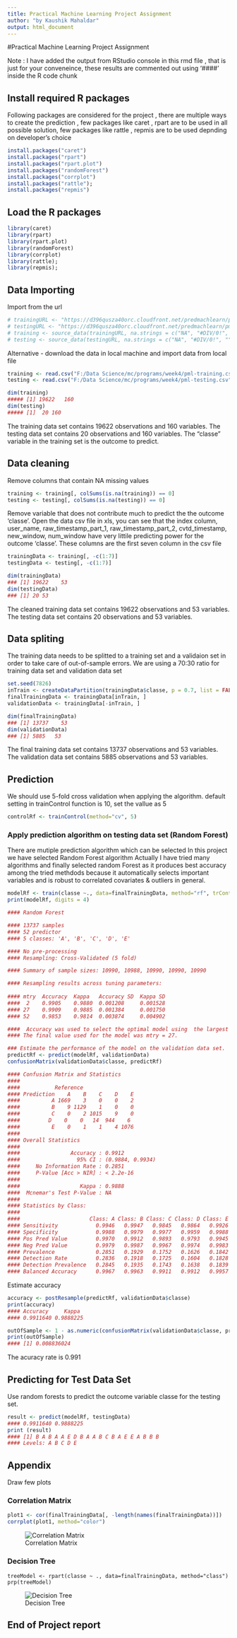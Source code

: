 ```yaml
---
title: Practical Machine Learning Project Assignment
author: "by Kaushik Mahaldar"
output: html_document
---
```

#Practical Machine Learning Project Assignment

Note :  I have added the output from RStudio console in this rmd file , that is just for your conveneince, these results are commented out using '####' inside the R code chunk 

##  Install required R packages

Following packages are considered for the project ,  there are multiple ways to create the prediction , few packages like caret , rpart are to be used in all possible solution,  few packages like rattle , repmis are to be used depnding on developer's choice
```r
install.packages("caret")
install.packages("rpart")
install.packages("rpart.plot")
install.packages("randomForest")
install.packages("corrplot")
install.packages("rattle"); 
install.packages("repmis")
```

## Load the R packages
```r
library(caret)
library(rpart)
library(rpart.plot)
library(randomForest)
library(corrplot)
library(rattle); 
library(repmis);
``` 

## Data Importing

Import from the url
```r
# trainingURL <- "https://d396qusza40orc.cloudfront.net/predmachlearn/pml-training.csv"
# testingURL <- "https://d396qusza40orc.cloudfront.net/predmachlearn/pml-testing.csv"
# training <- source_data(trainingURL, na.strings = c("NA", "#DIV/0!", ""), header = TRUE)
# testing <- source_data(testingURL, na.strings = c("NA", "#DIV/0!", ""), header = TRUE)
``` 

Alternative -  download the data in local machine and import data from local file
```r
training <- read.csv("F:/Data Science/mc/programs/week4/pml-training.csv", na.strings = c("NA", ""))
testing <- read.csv("F:/Data Science/mc/programs/week4/pml-testing.csv", na.strings = c("NA", ""))

dim(training)
##### [1] 19622   160
dim(testing)
##### [1]  20 160
``` 
The training data set contains 19622 observations and 160 variables. 
The testing data set contains 20 observations and 160 variables.
The "classe" variable in the training set is the outcome to predict.


## Data cleaning

Remove columns that contain NA missing values
```r
training <- training[, colSums(is.na(training)) == 0]
testing <- testing[, colSums(is.na(testing)) == 0]
``` 
Remove variable that does not contribute much to predict the the outcome 'classe'.
Open the data csv file in xls, you can see that the index column, user_name, raw_timestamp_part_1, raw_timestamp_part_2, cvtd_timestamp, new_window, num_window have very littile predicting power for the outcome 'classe'. These columns are the first seven column in the csv file
```r
trainingData <- training[, -c(1:7)]
testingData <- testing[, -c(1:7)]

dim(trainingData)
### [1] 19622    53
dim(testingData)
### [1] 20 53
```
The cleaned training data set contains 19622 observations and 53 variables.
The testing data set contains 20 observations and 53 variables. 


## Data spliting

The training data needs to be splitted to a training set and a validaion set in order to take care of out-of-sample errors.
We are using a 70:30 ratio for training data set and validation data set
```r
set.seed(7826) 
inTrain <- createDataPartition(trainingData$classe, p = 0.7, list = FALSE)
finalTrainingData <- trainingData[inTrain, ]
validationData <- trainingData[-inTrain, ]

dim(finalTrainingData)
### [1] 13737    53
dim(validationData)
### [1] 5885   53
```
The final training data set contains 13737 observations and 53 variables.
The validation data set contains 5885 observations and 53 variables. 

## Prediction 

We should use 5-fold cross validation when applying the algorithm.
default setting in trainControl function is 10, set the vallue as 5
```r
controlRf <- trainControl(method="cv", 5)
```

### Apply prediction algorithm on testing data set (Random Forest)

There are mutiple prediction algorithm which can be selected
In this project we have selected Random Forest algorithm 
Actually I have tried many algorithms and finally selected random Forest as it produces best accuracy among the tried methdods because it automatically selects important variables and is robust to correlated covariates & outliers in general. 

```r
modelRf <- train(classe ~., data=finalTrainingData, method="rf", trControl=controlRf, ntree=250)
print(modelRf, digits = 4)

#### Random Forest 

#### 13737 samples
#### 52 predictor
#### 5 classes: 'A', 'B', 'C', 'D', 'E' 

#### No pre-processing
#### Resampling: Cross-Validated (5 fold) 

#### Summary of sample sizes: 10990, 10988, 10990, 10990, 10990 

#### Resampling results across tuning parameters:
  
#### mtry  Accuracy  Kappa   Accuracy SD  Kappa SD
####  2    0.9905    0.9880  0.001208     0.001528
#### 27    0.9909    0.9885  0.001384     0.001750
#### 52    0.9853    0.9814  0.003874     0.004902

####  Accuracy was used to select the optimal model using  the largest value.
#### The final value used for the model was mtry = 27. 

### Estimate the performance of the model on the validation data set.
predictRf <- predict(modelRf, validationData)
confusionMatrix(validationData$classe, predictRf)

#### Confusion Matrix and Statistics
#### 
####           Reference
#### Prediction    A    B    C    D    E
####          A 1669    3    0    0    2
####          B    9 1129    1    0    0
####          C    0    2 1015    9    0
####         D    0    0   14  944    6
####          E    0    1    1    4 1076
#### 
#### Overall Statistics
####                                           
####                Accuracy : 0.9912          
####                  95% CI : (0.9884, 0.9934)
####     No Information Rate : 0.2851          
####     P-Value [Acc > NIR] : < 2.2e-16       
####                                           
####                   Kappa : 0.9888          
####  Mcnemar's Test P-Value : NA              
#### 
#### Statistics by Class:
#### 
####                      Class: A Class: B Class: C Class: D Class: E
#### Sensitivity            0.9946   0.9947   0.9845   0.9864   0.9926
#### Specificity            0.9988   0.9979   0.9977   0.9959   0.9988
#### Pos Pred Value         0.9970   0.9912   0.9893   0.9793   0.9945
#### Neg Pred Value         0.9979   0.9987   0.9967   0.9974   0.9983
#### Prevalence             0.2851   0.1929   0.1752   0.1626   0.1842
#### Detection Rate         0.2836   0.1918   0.1725   0.1604   0.1828
#### Detection Prevalence   0.2845   0.1935   0.1743   0.1638   0.1839
#### Balanced Accuracy      0.9967   0.9963   0.9911   0.9912   0.9957
```
Estimate accuracy
```r
accuracy <- postResample(predictRf, validationData$classe)
print(accuracy)
#### Accuracy     Kappa 
#### 0.9911640 0.9888225 

outOfSample <- 1 - as.numeric(confusionMatrix(validationData$classe, predictRf)$overall[1])
print(outOfSample)
#### [1] 0.008836024
```
The acuracy rate is 0.991 

## Predicting for Test Data Set
Use random forests to predict the outcome variable classe for the testing set.
```r
result <- predict(modelRf, testingData)
#### 0.9911640 0.9888225 
print (result)
#### [1] B A B A A E D B A A B C B A E E A B B B
#### Levels: A B C D E
```

## Appendix
Draw few plots

### Correlation Matrix 
```r
plot1 <- cor(finalTrainingData[, -length(names(finalTrainingData))]) 
corrplot(plot1, method="color")
```
![Correlation Matrix](plots/cor_matrix.png)

### Decision Tree 
```
treeModel <- rpart(classe ~ ., data=finalTrainingData, method="class")
prp(treeModel) 
```
![Decision Tree](plots/treemodel.png)

##  End of Project report
